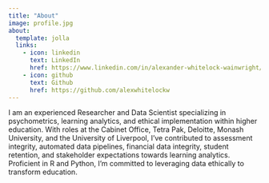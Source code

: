 ```yaml
---
title: "About"
image: profile.jpg
about:
  template: jolla
  links:
    - icon: linkedin
      text: LinkedIn
      href: https://www.linkedin.com/in/alexander-whitelock-wainwright/
    - icon: github
      text: Github
      href: https://github.com/alexwhitelockw
---
```


I am an experienced Researcher and Data Scientist specializing in psychometrics, learning analytics, and ethical implementation within higher education. With roles at the Cabinet Office, Tetra Pak, Deloitte, Monash University, and the University of Liverpool, I've contributed to assessment integrity, automated data pipelines, financial data integrity, student retention, and stakeholder expectations towards learning analytics. Proficient in R and Python, I'm committed to leveraging data ethically to transform education.
